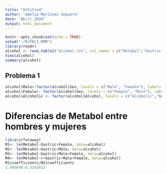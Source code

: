 ---
title: "Untitled"
author: "Amelia Martínez Sequera"
date: "Abril 2020"
output: html_document
---

```{r setup, include=T}
knitr::opts_chunk$set(echo = TRUE)
setwd("~/R/PEC1_RMM")
library(readr)
alcohol <- read_table2("alcohol.txt", col_names = c("Metabol","Gastric", "Sex","Alcohol"))
View(alcohol)
summary(alcohol)
```

## Problema 1
```{r}
alcohol$Male<-factor(alcohol$Sex, levels = c("Male", "Female"), labels = c("1","0"))
alcohol$Female<- factor(alcohol$Sex, levels = c("Female", "Male"), labels = c("1","0"))
alcohol$Alcoholic <- factor(alcohol$Alcohol, levels = c("Alcoholic","Non-alcoholic"), labels = c("1","0"))

```
# Diferencias de Metabol entre hombres y mujeres
```{r}
library(faraway)
M1<- lm(Metabol~Gastric+Female, data=alcohol)
M2<- lm(Metabol~Gastric+Male, data=alcohol)
M3<- lm(Metabol~Gastric+Male+Female, data=alcohol)
M4<- lm(Metabol~0+Gastric+Male+Female, data=alcohol)
M1$coefficients;M2$coefficients
1.946646-0.3292012
```


